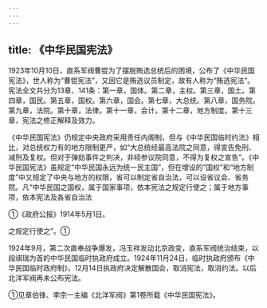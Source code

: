 ```yaml
---
---
---
```

title: 《中华民国宪法》
---



1923年10月10日，直系军阀曹锟为了摆脱贿选总统后的困境，公布了《中华民国宪法》，世人称为“曹锟宪法”，又因它是贿选议员制定，故有人称为“贿选宪法”。宪法全文共分为13章、141条：第一章，国体。第二章，主权。第三章，国土。第四章，国民。第五章，国权。第六章，国会。第七章，大总统。第八章，国务院。第九章，法院。第十章，法律。第十一章，会计。第十二章，地方制度。第十三章，宪法之修正解释及效力。

《中华民国宪法》仍规定中央政府采用责任内阁制，但与《中华民国临时约法》相比，对总统权力有的地方限制更严，如“大总统经最高法院之同意，得宣告免刑、减刑及复权。但对于弹劾事件之判决，非经参议院同意，不得为复权之宣告”。《中华民国宪法》虽规定“中华民国永远为统一民主国”，但在增设的“国权”和“地方制度”中又规定了中央与地方的权限，省可以制定省自治法，可以设省议会、省务院。凡“中华民国之国权，属于国家事项，依本宪法之规定行使之；属于地方事项，依本宪法及各省自治法

①《政府公报》1914年5月1日。

之规定行使之”。①

1924年9月，第二次直奉战争爆发，冯玉祥发动北京政变，直系军阀统治结束，以段祺瑞为首的中华民国临时执政府成立。1924年11月24日，临时执政府颁布《中华民国临时政府制》，12月14日执政府决定解散国会，取消宪法，取消约法。以后北洋军阀再未公布宪法。

①见章伯锋、李宗一主编《北洋军阀》第1卷所载《中华民国宪法》。